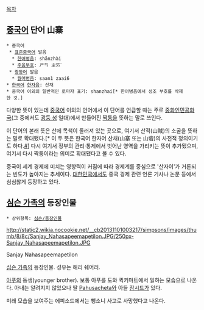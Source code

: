 [[목차]]

== [[중국어]] 단어 山寨 ==
 * 중국어
  * [[표준중국어]] 발음
   * [[한어병음]]: shānzhài
   * [[주음부호]]: ㄕㄢ ㄓㄞˋ
  * [[광동어]] 발음
   * [[병음#s-6|월어병음]]: saan1 zaai6
 * [[한국어]] [[한자]]음: 산채
 * 중국어 이외의 일반적인 로마자 표기: shanzhai[* 한어병음에서 성조 부호를 삭제한 것.]

다양한 뜻이 있는데 [[중국어]] 이외의 언어에서 이 단어를 언급할 때는 주로 [[중화인민공화국]](그 중에서도 [[광둥 성]] 일대)에서 만들어진 [[짝퉁]]을 뜻하는 말로 쓰인다.

이 단어의 본래 뜻은 산에 목책이 둘러져 있는 곳으로, 여기서 산적(山賊)의 소굴을 뜻하는 말로 확대됐다.[* 이 두 뜻은 한국어 한자어 산채(山寨 또는 山砦)의 사전적 정의이기도 하다.[[http://krdic.naver.com/detail.nhn?docid=19772900|#]]] 다시 여기서 정부의 관리·통제에서 벗어난 영역을 가리키는 뜻이 추가됐으며, 여기서 다시 짝퉁이라는 의미로 확대됐다고 볼 수 있다.

중국이 세계 경제에 미치는 영향력이 커짐에 따라 경제계를 중심으로 '산자이'가 거론되는 빈도가 높아지는 추세이다. [[대한민국]]에서도 중국 경제 관련 언론 기사나 논문 등에서 심심찮게 등장하고 있다.

== [[심슨 가족]]의 등장인물 ==
 * 상위항목: [[심슨/등장인물]]

http://static2.wikia.nocookie.net/__cb20131101003217/simpsons/images/thumb/8/8c/Sanjay_Nahasapeemapetilon.JPG/250px-Sanjay_Nahasapeemapetilon.JPG

Sanjay Nahasapeemapetilon

[[심슨 가족]]의 등장인물. 성우는 해리 쉐어러.

[[아푸]]의 동생(younger brother). 보통 아푸를 도와 퀵키마트에서 일하는 모습으로 나온다.
아내는 알려지지 않았으나 딸 [[Pahusacheta]]와 아들 [[잠시드]]가 있다.

미래 모습을 보여주는 에피소드에서는 뺑소니 사고로 사망했다고 나온다.
